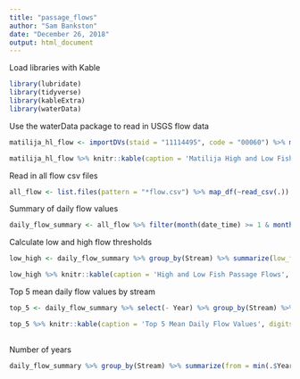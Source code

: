 ```yaml
---
title: "passage_flows"
author: "Sam Bankston"
date: "December 26, 2018"
output: html_document
---
```


Load libraries with Kable

```r
library(lubridate)
library(tidyverse)
library(kableExtra)
library(waterData)
```


Use the waterData package to read in USGS flow data

```r
matilija_hl_flow <- importDVs(staid = "11114495", code = "00060") %>% mutate(Stream = "matilija_creek", date_time = ymd(dates), Year = year(date_time), Day = day(date_time)) %>% rename(flow = val) %>% select(Stream, date_time, flow, Day, Year) %>% summarize(low_flow = quantile(flow, probs = .50, na.rm = TRUE), high_flow = quantile(flow, probs = 0.99, na.rm = TRUE)) 

matilija_hl_flow %>% knitr::kable(caption = 'Matilija High and Low Fish Passage Flows', digits = 2) %>% kable_styling(bootstrap_options = c("striped", "condensed", "hover"), full_width = FALSE)

```


Read in all flow csv files

```r
all_flow <- list.files(pattern = "*flow.csv") %>% map_df(~read_csv(.)) %>% mutate(date_time = paste(Date, " ", Time), date_time = mdy_hms(date_time)) %>% rename(flow = Flow) %>% select(Stream, date_time, flow) %>% mutate(Day = date(date_time), Year = year(date_time))
```

Summary of daily flow values

```r
daily_flow_summary <- all_flow %>% filter(month(date_time) >= 1 & month(date_time) < 6) %>% group_by(Stream, Year, Day) %>% summarize(mean_daily_flow = mean(flow, na.rm = TRUE)) %>% ungroup()
```

Calculate low and high flow thresholds

```r
low_high <- daily_flow_summary %>% group_by(Stream) %>% summarize(low_flow = quantile(mean_daily_flow, probs = .50, na.rm = TRUE), high_flow = quantile(mean_daily_flow, probs = 0.99, na.rm = TRUE)) 

low_high %>% knitr::kable(caption = 'High and Low Fish Passage Flows', digits = 2) %>% kable_styling(bootstrap_options = c("striped", "condensed", "hover"), full_width = FALSE)

```

Top 5 mean daily flow values by stream 

```r
top_5 <- daily_flow_summary %>% select(- Year) %>% group_by(Stream) %>% top_n(n = 5, wt = mean_daily_flow) %>% arrange(Stream, desc(mean_daily_flow)) 

top_5 %>% knitr::kable(caption = 'Top 5 Mean Daily Flow Values', digits = 0 ) %>% kable_styling(bootstrap_options = c("striped", "condensed", "hover"), full_width = FALSE) %>% group_rows("", 1, 5) %>% group_rows("", 6, 10) %>% group_rows("", 11, 15) %>% group_rows("", 16, 20) %>% group_rows("", 21, 25) 
 
```

Number of years

```r
daily_flow_summary %>% group_by(Stream) %>% summarize(from = min(.$Year), to = max(.$Year), years_included = n_distinct(Year)) %>% kable(caption = "Number of Years Included") %>% kable_styling(bootstrap_options = c("striped", "condensed", "hover"), full_width = FALSE)
```



